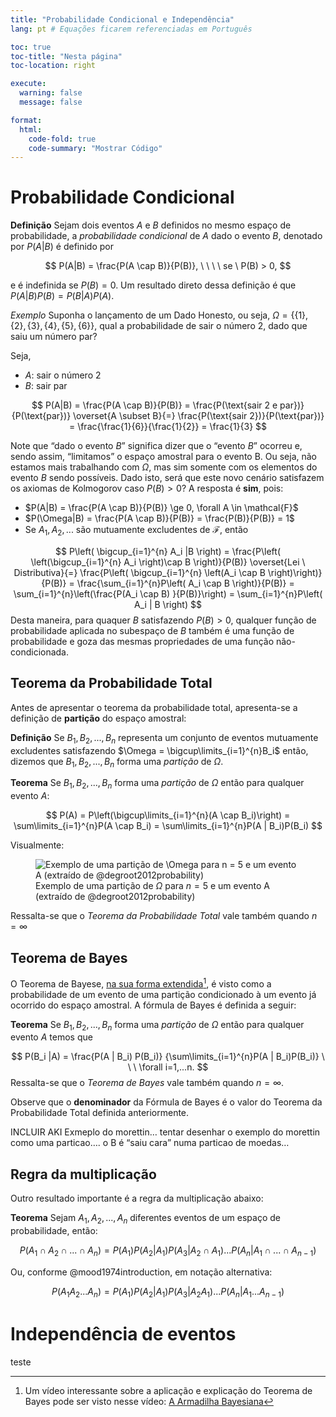 ```yaml
---
title: "Probabilidade Condicional e Independência"
lang: pt # Equações ficarem referenciadas em Português

toc: true
toc-title: "Nesta página"
toc-location: right

execute: 
  warning: false
  message: false

format:
  html:
    code-fold: true
    code-summary: "Mostrar Código"
---
```


# Probabilidade Condicional

**Definição** Sejam dois eventos $A$ e $B$ definidos no mesmo espaço de probabilidade, a *probabilidade condicional* de $A$ dado o evento $B$, denotado por $P(A|B)$ é definido por

$$
P(A|B) = \frac{P(A \cap B)}{P(B)}, \ \ \ \ se \ P(B) > 0,
$$

e é indefinida se $P(B) = 0$. Um resultado direto dessa definição é que $P(A|B)P(B) = P(B|A)P(A)$.



*Exemplo* Suponha o lançamento de um Dado Honesto, ou seja, $\Omega = \{\{1\}, \{2\}, \{3\}, \{4\}, \{5\}, \{6\}\}$, qual a probabilidade de sair o número 2, dado que saiu um número par?

Seja,

- $A$: sair o número 2
- $B$: sair par

$$
P(A|B) = \frac{P(A \cap B)}{P(B)} = \frac{P(\text{sair 2 e par})}{P(\text{par})}  \overset{A \subset B}{=} \frac{P(\text{sair 2})}{P(\text{par})}  = \frac{\frac{1}{6}}{\frac{1}{2}} = \frac{1}{3}
$$

Note que "dado o evento $B$" significa dizer que o "evento $B$" ocorreu e, sendo assim, "limitamos" o espaço amostral para o evento B. Ou seja, não estamos mais trabalhando com $\Omega$, mas sim somente com os elementos do evento $B$ sendo possíveis. Dado isto, será que este novo cenário satisfazem os axiomas de Kolmogorov caso $P(B)>0$? A resposta é **sim**, pois:

- $P(A|B) = \frac{P(A \cap B)}{P(B)} \ge 0, \forall A \in \mathcal{F}$
- $P(\Omega|B) = \frac{P(A \cap B)}{P(B)} = \frac{P(B)}{P(B)} = 1$
- Se $A_1, A_2, ...$ são mutuamente excludentes de $\mathcal{F}$, então

$$
P\left( \bigcup_{i=1}^{n} A_i |B \right) = \frac{P\left( \left(\bigcup_{i=1}^{n} A_i \right)\cap B \right)}{P(B)} \overset{Lei \ Distributiva}{=} \frac{P\left( \bigcup_{i=1}^{n} \left(A_i \cap B \right)\right)}{P(B)} = \frac{\sum_{i=1}^{n}P\left( A_i \cap B \right)}{P(B)} = \sum_{i=1}^{n}\left(\frac{P(A_i \cap B) }{P(B)}\right) = \sum_{i=1}^{n}P\left( A_i | B \right)
$$
Desta maneira, para quaquer $B$ satisfazendo $P(B) > 0$, qualquer função de probabilidade aplicada no subespaço de $B$ também é uma função de probabilidade e goza das mesmas propriedades de uma função não-condicionada.

## Teorema da Probabilidade Total

Antes de apresentar o teorema da probabilidade total, apresenta-se a definição de **partição** do espaço amostral:

**Definição** Se $B_1, B_2, ..., B_n$ representa um conjunto de eventos mutuamente excludentes satisfazendo $\Omega = \bigcup\limits_{i=1}^{n}B_i$ então, dizemos que $B_1, B_2, ..., B_n$ forma uma *partição* de $\Omega$.

**Teorema** Se $B_1, B_2, ..., B_n$ forma uma *partição* de $\Omega$ então para qualquer evento $A$:

$$
P(A) = P\left(\bigcup\limits_{i=1}^{n}(A \cap B_i)\right) = \sum\limits_{i=1}^{n}P(A \cap B_i) = \sum\limits_{i=1}^{n}P(A | B_i)P(B_i)
$$

Visualmente:

![Exemplo de uma partição de $\Omega$ para $n = 5$ e um evento A (extraído de @degroot2012probability)](figs/particao_total.png)

Ressalta-se que o *Teorema da Probabilidade Total* vale também quando $n = \infty$

## Teorema de Bayes

O Teorema de Bayese, [na sua forma extendida](https://en.wikipedia.org/wiki/Bayes%27_theorem)^[Um vídeo interessante sobre a aplicação e explicação do Teorema de Bayes pode ser visto nesse vídeo: [A Armadilha Bayesiana](https://www.youtube.com/watch?v=R13BD8qKeTg)], é visto como a probabilidade de um evento de uma partição condicionado à um evento já ocorrido do espaço amostral. A fórmula de Bayes é definida a seguir:

**Teorema** Se $B_1, B_2, ..., B_n$ forma uma *partição* de $\Omega$ então para qualquer evento $A$ temos que

$$
P(B_i |A) = \frac{P(A | B_i) P(B_i)} {\sum\limits_{i=1}^{n}P(A | B_i)P(B_i)} \ \ \ \forall i=1,...n.
$$
Ressalta-se que o *Teorema de Bayes* vale também quando $n = \infty$.

Observe que o **denominador** da Fórmula de Bayes é o valor do Teorema da Probabilidade Total definida anteriormente.


INCLUIR AKI Exmeplo do morettin... tentar desenhar o exemplo do morettin como uma particao.... o B é "saiu cara" numa particao de moedas...

## Regra da multiplicação

Outro resultado importante é a regra da multiplicação abaixo:


**Teorema** Sejam $A_1, A_2, ..., A_n$ diferentes eventos de um espaço de probabilidade, então:

$$
P(A_1 \cap A_2 \cap ... \cap A_n) = P(A_1)P(A_2|A_1)P(A_3|A_2 \cap A_1)...P(A_n|A_1 \cap ... \cap A_{n-1})
$$

Ou, conforme @mood1974introduction, em notação alternativa: 

$$
P(A_1A_2 ... A_n) = P(A_1)P(A_2|A_1)P(A_3|A_2A_1)...P(A_n|A_1... A_{n-1})
$$



# Independência de eventos

teste
